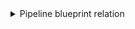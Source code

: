 <details>
<summary>Pipeline blueprint relation</summary>

```json showLineNumbers
{
  "identifier": "azureDevopsPipeline",
  "title": "Pipeline",
  "icon": "AzureDevops",
  "schema": {
    "properties": {
      "url": {
        "type": "string",
        "format": "url",
        "title": "URL"
      },
      "revision": {
        "type": "number",
        "title": "Revision"
      },
      "folder": {
        "title": "Folder",
        "type": "string"
      }
    },
    "required": []
  },
  "mirrorProperties": {},
  "calculationProperties": {},
  "aggregationProperties": {},
  "relations": {
    "project": {
      "title": "Project",
      "target": "project",
      "required": true,
      "many": false
    }
  }
}
```

</details>
